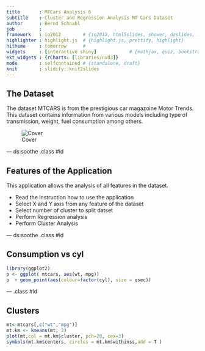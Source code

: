```yaml
---
title       : MTCars Analysis 6
subtitle    : Cluster and Regression Analysis MT Cars Dataset
author      : Bernd Schnabl
job         : 
framework   : io2012        # {io2012, html5slides, shower, dzslides, ...}
highlighter : highlight.js  # {highlight.js, prettify, highlight}
hitheme     : tomorrow      # 
widgets     : [interactive shiny]            # {mathjax, quiz, bootstrap}
ext_widgets : {rCharts: [libraries/nvd3]}
mode        : selfcontained # {standalone, draft}
knit        : slidify::knit2slides
---
```


## The Dataset

The dataset MTCARS is from the prestigious car magazoine Motor Trends.
This dataset contains information from various models including type
of transmission, weight, fuel consumption among others. 

![Cover](Cover70-September.jpg)


--- ds:soothe .class #id  

## Features of the Application

This application allows the analysis of all features in the dataset. 

* Read the instruction how to use the application
* Select X and Y axis from any feature of the dataset
* Select number of cluster to split datset
* Perform Regression analysis
* Perform Cluster Analysis


--- ds:soothe .class #id  

## Consumption vs cyl 

``` r
library(ggplot2)
p <- ggplot( mtcars, aes(wt, mpg))
p  + geom_point(aes(colour=factor(cyl), size = qsec))
``` 

--- .class #id 

## Clusters



```r
mt<-mtcars[,c("wt","mpg")]
mt.km <- kmeans(mt, 3)
plot(mt,col = mt.km$cluster, pch=20, cex=3)
symbols(mt.km$centers, circles = mt.km$withinss,add = T )
```







